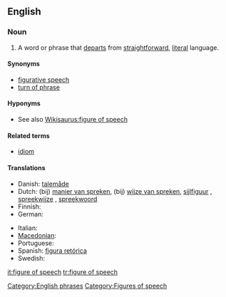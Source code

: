 ==English==
{{wikipedia}}

===Noun===
{{en-noun|sg=[[figure]] of [[speech]]|figures of speech}}

# A word or phrase that [[departs]] from [[straightforward]], [[literal]] language.

====Synonyms====
* [[figurative speech]]
* [[turn of phrase]]

====Hyponyms====
* See also [[Wikisaurus:figure of speech]]

====Related terms====
* [[idiom]]

====Translations====
{{trans-top|word or phrase}}
* Danish: [[talemåde]] {{c}}
* Dutch: (bij) [[manier van spreken]], (bij) [[wijze van spreken]], [[sijlfiguur]]  {{m}}, [[spreekwijze]] {{f}}, [[spreekwoord]] {{n}}
* Finnish: {{t+|fi|kielikuva}}
* German: {{t+|de|Redewendung|f}}
{{trans-mid}}
* Italian: {{t+|it|figura retorica|f}}
* [[Macedonian]]: {{t|mk|стилска фигура|f|tr=stílska figúra|sc=Cyrl|xs=Macedonian}}
* Portuguese: {{t+|pt|figura de linguagem}}
* Spanish: [[figura retórica]] {{f}}
* Swedish: {{t+|sv|talesätt|n}}
{{trans-bottom}}

[[Category:English phrases]]
[[Category:Figures of speech]]

[[it:figure of speech]]
[[tr:figure of speech]]